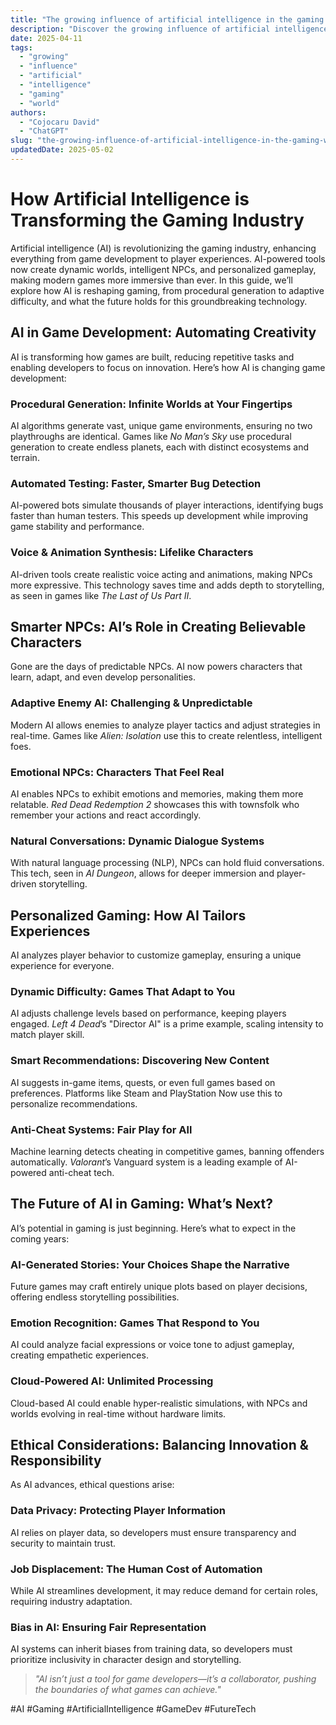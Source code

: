 ```yaml
---
title: "The growing influence of artificial intelligence in the gaming world"
description: "Discover the growing influence of artificial intelligence in the gaming world with this in-depth guide, providing actionable insights and practical tips to boost your knowledge and results."
date: 2025-04-11
tags:
  - "growing"
  - "influence"
  - "artificial"
  - "intelligence"
  - "gaming"
  - "world"
authors:
  - "Cojocaru David"
  - "ChatGPT"
slug: "the-growing-influence-of-artificial-intelligence-in-the-gaming-world"
updatedDate: 2025-05-02
---
```


# How Artificial Intelligence is Transforming the Gaming Industry  

Artificial intelligence (AI) is revolutionizing the gaming industry, enhancing everything from game development to player experiences. AI-powered tools now create dynamic worlds, intelligent NPCs, and personalized gameplay, making modern games more immersive than ever. In this guide, we’ll explore how AI is reshaping gaming, from procedural generation to adaptive difficulty, and what the future holds for this groundbreaking technology.  

## AI in Game Development: Automating Creativity  

AI is transforming how games are built, reducing repetitive tasks and enabling developers to focus on innovation. Here’s how AI is changing game development:  

### Procedural Generation: Infinite Worlds at Your Fingertips  
AI algorithms generate vast, unique game environments, ensuring no two playthroughs are identical. Games like *No Man’s Sky* use procedural generation to create endless planets, each with distinct ecosystems and terrain.  

### Automated Testing: Faster, Smarter Bug Detection  
AI-powered bots simulate thousands of player interactions, identifying bugs faster than human testers. This speeds up development while improving game stability and performance.  

### Voice & Animation Synthesis: Lifelike Characters  
AI-driven tools create realistic voice acting and animations, making NPCs more expressive. This technology saves time and adds depth to storytelling, as seen in games like *The Last of Us Part II*.  

## Smarter NPCs: AI’s Role in Creating Believable Characters  

Gone are the days of predictable NPCs. AI now powers characters that learn, adapt, and even develop personalities.  

### Adaptive Enemy AI: Challenging & Unpredictable  
Modern AI allows enemies to analyze player tactics and adjust strategies in real-time. Games like *Alien: Isolation* use this to create relentless, intelligent foes.  

### Emotional NPCs: Characters That Feel Real  
AI enables NPCs to exhibit emotions and memories, making them more relatable. *Red Dead Redemption 2* showcases this with townsfolk who remember your actions and react accordingly.  

### Natural Conversations: Dynamic Dialogue Systems  
With natural language processing (NLP), NPCs can hold fluid conversations. This tech, seen in *AI Dungeon*, allows for deeper immersion and player-driven storytelling.  

## Personalized Gaming: How AI Tailors Experiences  

AI analyzes player behavior to customize gameplay, ensuring a unique experience for everyone.  

### Dynamic Difficulty: Games That Adapt to You  
AI adjusts challenge levels based on performance, keeping players engaged. *Left 4 Dead*’s "Director AI" is a prime example, scaling intensity to match player skill.  

### Smart Recommendations: Discovering New Content  
AI suggests in-game items, quests, or even full games based on preferences. Platforms like Steam and PlayStation Now use this to personalize recommendations.  

### Anti-Cheat Systems: Fair Play for All  
Machine learning detects cheating in competitive games, banning offenders automatically. *Valorant*’s Vanguard system is a leading example of AI-powered anti-cheat tech.  

## The Future of AI in Gaming: What’s Next?  

AI’s potential in gaming is just beginning. Here’s what to expect in the coming years:  

### AI-Generated Stories: Your Choices Shape the Narrative  
Future games may craft entirely unique plots based on player decisions, offering endless storytelling possibilities.  

### Emotion Recognition: Games That Respond to You  
AI could analyze facial expressions or voice tone to adjust gameplay, creating empathetic experiences.  

### Cloud-Powered AI: Unlimited Processing  
Cloud-based AI could enable hyper-realistic simulations, with NPCs and worlds evolving in real-time without hardware limits.  

## Ethical Considerations: Balancing Innovation & Responsibility  

As AI advances, ethical questions arise:  

### Data Privacy: Protecting Player Information  
AI relies on player data, so developers must ensure transparency and security to maintain trust.  

### Job Displacement: The Human Cost of Automation  
While AI streamlines development, it may reduce demand for certain roles, requiring industry adaptation.  

### Bias in AI: Ensuring Fair Representation  
AI systems can inherit biases from training data, so developers must prioritize inclusivity in character design and storytelling.  

> *"AI isn’t just a tool for game developers—it’s a collaborator, pushing the boundaries of what games can achieve."*  

#AI #Gaming #ArtificialIntelligence #GameDev #FutureTech